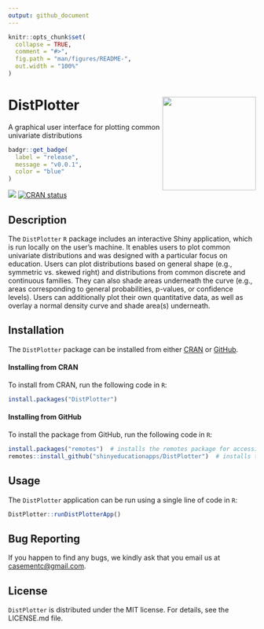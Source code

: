 ```yaml
---
output: github_document
---
```



```r
knitr::opts_chunk$set(
  collapse = TRUE,
  comment = "#>",
  fig.path = "man/figures/README-",
  out.width = "100%"
)
```


# DistPlotter <img src = "inst/DistPlotter/www/DistPlotter_Sticker_Image.png" align = "right" height = 190/>

A graphical user interface for plotting common univariate distributions

<!-- start badges -->
```r
badgr::get_badge(
  label = "release",
  message = "v0.0.1",
  color = "blue"
)
```


<!-- start badges -->
![](https://img.shields.io/badge/release-v0.0.1-blue?style=flat)
[![CRAN status](https://www.r-pkg.org/badges/version/DistPlotter)](https://CRAN.R-project.org/package=DistPlotter)
<!-- end badges -->


## Description
The `DistPlotter` `R` package includes an interactive Shiny application, which 
is run locally on the user's machine. It enables users to plot common univariate
distributions and was designed with a particular focus on education. Users can 
plot distributions based on general shape (e.g., symmetric vs. skewed right) and 
distributions from common discrete and continuous families. They can also shade 
areas underneath the curve (e.g., areas corresponding to general probabilities, 
p-values, or confidence levels). Users can additionally plot their own 
quantitative data, as well as overlay a normal density curve and shade area(s) 
underneath.


## Installation

The `DistPlotter` package can be installed from either
<a href="https://cran.r-project.org/" target="_blank">CRAN</a> or
<a href="https://github.com" target="_blank">GitHub</a>.


#### Installing from CRAN

To install from CRAN, run the following code in `R`:
```r
install.packages("DistPlotter")
```

#### Installing from GitHub

To install the package from GitHub, run the following code in `R`:
```r
install.packages("remotes")  # installs the remotes package for accessing the install_github() function
remotes::install_github("shinyeducationapps/DistPlotter")  # installs the DistPlotter package
```


## Usage

The `DistPlotter` application can be run using a single line of code in `R`:
```r
DistPlotter::runDistPlotterApp()
```


## Bug Reporting
If you happen to find any bugs, we kindly ask that you email us at 
[casementc@gmail.com](mailto:casementc@gmail.com).


## License
`DistPlotter` is distributed under the MIT license. For details, see the 
LICENSE.md file.



